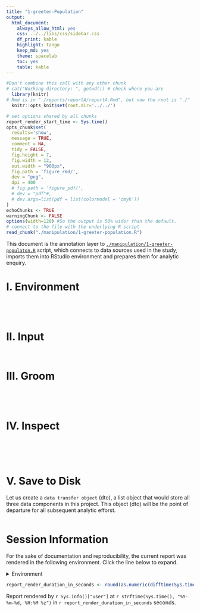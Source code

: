 ```yaml
---
title: "1-greeter-Population"
output:
  html_document:
    always_allow_html: yes
    css: ../../libs/css/sidebar.css
    df_print: kable
    highlight: tango
    keep_md: yes
    theme: spacelab
    toc: yes
    table: kable
---
```


<!-- These two chunks should be added in the beginning of every .Rmd that you want to source an .R script -->
<!--  The 1st mandatory chunck  -->
<!--  Set the working directory to the repository's base directory -->
```r
#Don't combine this call with any other chunk 
# cat("Working directory: ", getwd()) # check where you are
  library(knitr)
# Rmd is in "./reports/reportA/reportA.Rmd", but now the root is "./"
  knitr::opts_knit$set(root.dir='../../') 
```

<!--  The 2nd mandatory chunck  -->
<!-- Set the report-wide options, and point to the external code file. -->
```r
# set options shared by all chunks
report_render_start_time <- Sys.time()
opts_chunk$set(
  results='show', 
  message = TRUE,
  comment = NA, 
  tidy = FALSE,
  fig.height = 7, 
  fig.width = 12, 
  out.width = "900px",
  fig.path = 'figure_rmd/',     
  dev = "png",
  dpi = 400
  # fig.path = 'figure_pdf/',     
  # dev = "pdf"#,
  # dev.args=list(pdf = list(colormodel = 'cmyk'))
)
echoChunks <- TRUE
warningChunk <- FALSE
options(width=120) #So the output is 50% wider than the default.
# connect to the file with the underlying R script  
read_chunk("./manipulation/1-greeter-population.R") 
```

This document is the annotation layer to [`./manipulation/1-greeter-populaton.R`][path_greeter] script, which connects to data sources used in the study, imports them into RStudio environment and prepares them for analytic enquiry.

[path_greeter]:https://github.com/dss-hmi/suicide-prevention-2019/blob/master/manipulation/1-greeter-population.R

# I. Environment

<!-- Load 'sourced' R files.  Suppress the output when loading packages. --> 
```r
```


<!-- Load the sources.  Suppress the output when loading sources. --> 
```r
```


<!-- Load any Global functions and variables declared in the R file.  Suppress the output. --> 
```r
```

<!-- Declare any global functions specific to a Rmd output.  Suppress the output. --> 
```r
```

# II. Input
<!-- Load the datasets.   -->
```r
```

<!-- Inspect the datasets.   -->
```r
```

# III. Groom
<!-- Tweak the datasets.   -->
```r
```


```r
```


```r
```


```r
```

# IV. Inspect


```r
```


```r
```


```r
```
<!-- Basic table view.   -->
```r
```

<!-- Basic graph view.   -->
```r
```



# V. Save to Disk

Let us create a `data transfer object` (dto), a list object that would store all three data components in this project. This object (dto) will be the point of departure for all subsequent analytic efforst. 


```r
```



Session Information {#session-info}
===========================================================================

For the sake of documentation and reproducibility, the current report was rendered in the following environment.  Click the line below to expand.

<details>
  <summary>Environment <span class="glyphicon glyphicon-plus-sign"></span></summary>
```r
if( requireNamespace("devtools", quietly = TRUE) ) {
  devtools::session_info()
} else {
  sessionInfo()
}
```
</details>

```r
report_render_duration_in_seconds <- round(as.numeric(difftime(Sys.time(), report_render_start_time, units="secs")))
```

Report rendered by `r Sys.info()["user"]` at `r strftime(Sys.time(), "%Y-%m-%d, %H:%M %z")` in `r report_render_duration_in_seconds` seconds.


